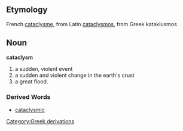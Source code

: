==Etymology==
French [[cataclysme]], from Latin [[cataclysmos]], from Greek kataklusmos
==Noun==
'''cataclysm'''

#a sudden, violent event
#a sudden and violent change in the earth's crust
#a great flood.
===Derived Words===
*[[cataclysmic]]
[[Category:Greek derivations]]